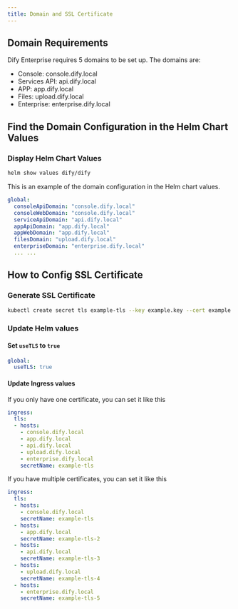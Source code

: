```yaml
---
title: Domain and SSL Certificate
---
```


## Domain Requirements
Dify Enterprise requires 5 domains to be set up. The domains are:
- Console: console.dify.local
- Services API: api.dify.local
- APP: app.dify.local
- Files: upload.dify.local
- Enterprise: enterprise.dify.local

## Find the Domain Configuration in the Helm Chart Values
### Display Helm Chart Values
```bash
helm show values dify/dify
```
This is an example of the domain configuration in the Helm chart values.
```yaml
global:
  consoleApiDomain: "console.dify.local"
  consoleWebDomain: "console.dify.local"
  serviceApiDomain: "api.dify.local"
  appApiDomain: "app.dify.local"
  appWebDomain: "app.dify.local"
  filesDomain: "upload.dify.local"
  enterpriseDomain: "enterprise.dify.local"
  ... ...
```

## How to Config SSL Certificate
### Generate SSL Certificate
```bash
kubectl create secret tls example-tls --key example.key --cert example.crt
```

### Update Helm values
#### Set `useTLS` to `true`
```yaml
global:
  useTLS: true
```

#### Update Ingress values
If you only have one certificate, you can set it like this
```yaml
ingress:
  tls: 
  - hosts:
    - console.dify.local
    - app.dify.local
    - api.dify.local
    - upload.dify.local
    - enterprise.dify.local
    secretName: example-tls
```

If you have multiple certificates, you can set it like this
```yaml
ingress:
  tls: 
  - hosts:
    - console.dify.local
    secretName: example-tls
  - hosts:
    - app.dify.local
    secretName: example-tls-2
  - hosts:
    - api.dify.local
    secretName: example-tls-3
  - hosts:
    - upload.dify.local
    secretName: example-tls-4
  - hosts:
    - enterprise.dify.local
    secretName: example-tls-5
```